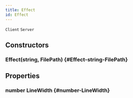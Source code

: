 ```yaml
---
title: Effect
id: Effect
---
```

`Client`
`Server`

## Constructors

### Effect(string, FilePath) {#Effect-string-FilePath}

## Properties

### number LineWidth {#number-LineWidth}


